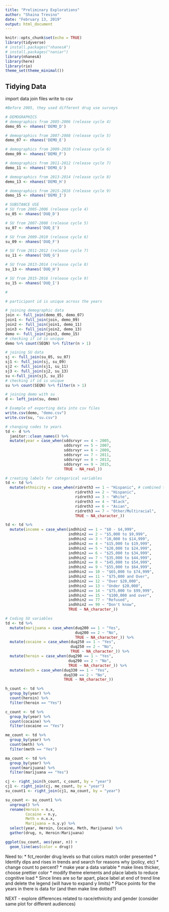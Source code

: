 ```yaml
---
title: "Preliminary Explorations"
author: "Shaina Trevino"
date: "February 13, 2019"
output: html_document
---
```


```r
knitr::opts_chunk$set(echo = TRUE)
library(tidyverse)
# install.packages("nhanesA")
# install.packages("naniar")
library(nhanesA)
library(here)
library(rio)
theme_set(theme_minimal())
```
## Tidying Data 

import data
join files
write to csv

```r

#Before 2005, they used different drug use surveys

# DEMOGRAPHICS
# demographics from 2005-2006 (release cycle 4)
demo_05 <- nhanes('DEMO_D')

# demographics from 2007-2008 (release cycle 5)
demo_07 <- nhanes('DEMO_E')

# demographics from 2009-2010 (release cycle 6)
demo_09 <- nhanes('DEMO_F')

# demographics from 2011-2012 (release cycle 7)
demo_11 <- nhanes('DEMO_G')

# demographics from 2013-2014 (release cycle 8)
demo_13 <- nhanes('DEMO_H')

# demographics from 2015-2016 (release cycle 9)
demo_15 <- nhanes('DEMO_I')

# SUBSTANCE USE
# SU from 2005-2006 (release cycle 4)
su_05 <- nhanes('DUQ_D')

# SU from 2007-2008 (release cycle 5)
su_07 <- nhanes('DUQ_E')

# SU from 2009-2010 (release cycle 6)
su_09 <- nhanes('DUQ_F')

# SU from 2011-2012 (release cycle 7)
su_11 <- nhanes('DUQ_G')

# SU from 2013-2014 (release cycle 8)
su_13 <- nhanes('DUQ_H')

# SU from 2015-2016 (release cycle 9)
su_15 <- nhanes('DUQ_I')

# 

```

```r
# participant id is unique across the years

# joining demographic data
join <- full_join(demo_05, demo_07)
join1 <- full_join(join, demo_09)
join2 <- full_join(join1, demo_11)
join3 <- full_join(join2, demo_13)
demo <- full_join(join3, demo_15)
# checking if id is unique
demo %>% count(SEQN) %>% filter(n > 1)

# joining SU data
sj <- full_join(su_05, su_07)
sj1 <- full_join(sj, su_09)
sj2 <- full_join(sj1, su_11)
sj3 <- full_join(sj2, su_13)
su <-full_join(sj3, su_15)
# checking if id is unique
su %>% count(SEQN) %>% filter(n > 1)

# joining demo with su
d <- left_join(su, demo)
```


```r
# Example of exporting data into csv files
write.csv(demo, "demo.csv")
write.csv(su, "su.csv")

```

```r
# changing codes to years
td <- d %>% 
  janitor::clean_names() %>% 
  mutate(year = case_when(sddsrvyr == 4 ~ 2005,
                          sddsrvyr == 5 ~ 2007,
                          sddsrvyr == 6 ~ 2009,
                          sddsrvyr == 7 ~ 2011,
                          sddsrvyr == 8 ~ 2013,
                          sddsrvyr == 9 ~ 2015,
                          TRUE ~ NA_real_))

# creating labels for categorical variables
td <- td %>% 
  mutate(ethnicity = case_when(ridreth3 == 1 ~ "Hispanic", # combined to be more succinct
                               ridreth3 == 2 ~ "Hispanic", 
                               ridreth3 == 3 ~ "White",
                               ridreth3 == 4 ~ "Black",
                               ridreth3 == 6 ~ "Asian",
                               ridreth3 == 7 ~ "Other/Multiracial",
                               TRUE ~ NA_character_)) 

td <- td %>% 
  mutate(income = case_when(indhhin2 == 1 ~ "$0 - $4,999",
                            indhhin2 == 2 ~ "$5,000 to $9,999",
                            indhhin2 == 3 ~ "10,000 to $14,999",
                            indhhin2 == 4 ~ "$15,000 to $19,999",
                            indhhin2 == 5 ~ "$20,000 to $24,999",
                            indhhin2 == 6 ~ "$25,000 to $34,999",
                            indhhin2 == 7 ~ "$35,000 to $44,999",
                            indhhin2 == 8 ~ "$45,000 to $54,999",
                            indhhin2 == 9 ~ "$55,000 to $64,999",
                            indhhin2 == 10 ~ "$65,000 to $74,999",
                            indhhin2 == 11 ~ "$75,000 and Over",
                            indhhin2 == 12 ~ "Over $20,000",
                            indhhin2 == 13 ~ "Under $20,000",
                            indhhin2 == 14 ~ "$75,000 to $99,999",
                            indhhin2 == 15 ~ "$100,000 and over",
                            indhhin2 == 77 ~ "Refused",
                            indhhin2 == 99 ~ "Don't know",
                            TRUE ~ NA_character_))

# Coding SU variables
td <- td %>% 
  mutate(marijuana = case_when(duq200 == 1 ~ "Yes",
                               duq200 == 2 ~ "No",
                               TRUE ~ NA_character_)) %>% 
  mutate(cocaine = case_when(duq250 == 1 ~ "Yes",
                             duq250 == 2 ~ "No",
                             TRUE ~ NA_character_)) %>% 
  mutate(heroin = case_when(duq290 == 1 ~ "Yes",
                            duq290 == 2 ~ "No",
                            TRUE ~ NA_character_)) %>% 
  mutate(meth = case_when(duq330 == 1 ~ "Yes",
                          duq330 == 2 ~ "No",
                          TRUE ~ NA_character_))
```


```r
h_count <- td %>% 
  group_by(year) %>% 
  count(heroin) %>% 
  filter(heroin == "Yes")

c_count <- td %>% 
  group_by(year) %>% 
  count(cocaine) %>% 
  filter(cocaine == "Yes")

me_count <- td %>% 
  group_by(year) %>% 
  count(meth) %>% 
  filter(meth == "Yes")

ma_count <- td %>% 
  group_by(year) %>% 
  count(marijuana) %>% 
  filter(marijuana == "Yes")

cj <- right_join(h_count, c_count, by = "year")
cj1 <- right_join(cj, me_count, by = "year")
su_count1 <- right_join(cj1, ma_count, by = "year")

su_count <- su_count1 %>% 
  ungroup() %>% 
  rename(Heroin = n.x,
         Cocaine = n.y,
         Meth = n.x.x,
         Marijuana = n.y.y) %>% 
  select(year, Heroin, Cocaine, Meth, Marijuana) %>% 
  gather(drug, n, Heroin:Marijuana) 

ggplot(su_count, aes(year, n)) + 
  geom_line(aes(color = drug))
```

Need to:
* fct_reorder drug levels so that colors match order presented
* Identify dips and rises in trends and search for reasons why (policy, etc)
* change count to percent?
* make year a data variable
* make lines thicker, choose prettier color
* modify theme elements and place labels to reduce cognitive load
* Since lines are so far apart, place label at end of trend line and delete the legend (will have to expand y limits)
* Place points for the years in there is data for (and then make line dotted?)

NEXT - explore differences related to race/ethnicity and gender (consider same plot for different audiences)
